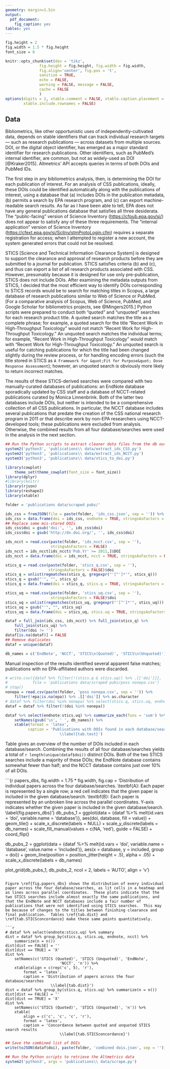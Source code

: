 ```yaml
---
geometry: margin=1.5in
output:
  pdf_document:
    fig_caption: yes
tables: yes
---
```

```r
fig.height = 2
fig.width = 1.5 * fig.height
font_size = 8

knitr::opts_chunk$set(dev = 'tikz',
			   fig.height = fig.height, fig.width = fig.width,
			   fig.align='center', fig.pos = 't',
			   sanitize = TRUE,
			   echo = FALSE,
			   warning = FALSE, message = FALSE,
			   cache = FALSE
			   )
options(digits = 2, xtable.comment = FALSE, xtable.caption.placement = 'top', 
		xtable.include.rownames = FALSE)
```

## Data ##

Bibliometrics, like other opportunistic uses of independently-cultivated data, depends on stable identifiers that can track individual research targets — such as research publications — across datasets from multiple sources.  DOI, or the digital object identifier, has emerged as a major standard identifier for research publications.  Other identifiers, such as PubMed's internal identifier, are common, but not as widely-used as DOI [@Kraker2015].  Altmetrics' API accepts queries in terms of both DOIs and PubMed IDs.  

The first step in any bibliometrics analysis, then, is determining the DOI for each publication of interest.  For an analysis of CSS publications, ideally, these DOIs could be identified automatically along with the publications of interest, using a database that (a) includes DOIs in the publication metadata, (b) permits a search by EPA research program, and (c) can export machine-readable search results.  As far as I have been able to tell, EPA does not have any general publications database that satisfies all three desiderata.  The "public-facing" version of Science Inventory (<https://cfpub.epa.gov/si/>) does not appear to satisfy any of these three requirements. The "internal application" version of Science Inventory (<https://cfext.epa.gov/si/SciInv/stmProtoLogin.cfm>) requires a separate registration for access; when I attempted to register a new account, the system generated errors that could not be resolved.  

STICS [Science and Technical Information Clearance System] is designed to support the clearance and approval of research products before they are submitted to a journal for publication.  STICS satisfies criteria (b) and (c), and thus can export a list of all research products associated with CSS.  However, presumably because it is designed for use only pre-publication, STICS does not include DOIs. 
After examining the metadata outputs from STICS, I decided that the most efficient way to identify DOIs corresponding to STICS records would be to search for matching titles in Scopus, a large database of research publications similar to Web of Science or PubMed.  [For a comparative analysis of Scopus, Web of Science, PubMed, and Google Scholar for bibliometrics projects, see @Mingers2015.]  Python scripts were prepared to conduct both "quoted" and "unquoted" searches for each research product title.  A quoted search matches the title as a complete phrase; for example, a quoted search for the title "Recent Work in High-Throughput Toxicology" would not match "Recent Work for High-Throughput Toxicology."  An unquoted search matches the individual terms; for example, "Recent Work in High-Throughput Toxicology" *would* match with "Recent Work for High-Throughput Toxicology."  An unquoted search is useful for catching publications for which the title had been changed slightly during the review process, or for handling encoding errors (such the title stored in STICS as `A Framework for &quot;Fit for Purpose&quot; Dose Response Assessment`); however, an unquoted search is obviously more likely to return incorrect matches.  

The results of these STICS-derived searches were compared with two manually-curated databases of publications:  an EndNote database sporadically updated by CSS staff and a database of NCCT-related publications curated by Monica Linnenbrink.  Both of the latter two databases include DOIs, but neither is intended to be a comprehensive collection of all CSS publications.  In particular, the NCCT database includes several publications that predate the creation of the CSS national research program in 2011 or that describe work by non-EPA researchers using NCCT-developed tools; these publications were excluded from analysis.  Otherwise, the combined results from all four database/searches were used in the analysis in the next section.  

```r
## Run the Python scripts to extract cleaner data files from the db outputs
system2('python3', 'publications\\ data/extract_ids_CSS.py')
system2('python3', 'publications\\ data/extract_ids_NCCT.py')
system3('python3', 'publications\\ data/stics_to_doi.py')
```

```r
library(cowplot)
	theme_set(theme_cowplot(font_size = font_size))
library(dplyr)
#library(knitr)
library(rjson)
library(reshape2)
library(xtable)

folder = 'publications data/scraped pubs/'

ids_css = fromJSON(file = paste(folder, 'ids_css.json', sep = '')) %>% unique
ids_css = data.frame(doi = ids_css, endnote = TRUE, stringsAsFactors = FALSE)
## Replace some mis-stored DOIs
ids_css$doi = gsub('doi:', '', ids_css$doi)
ids_css$doi = gsub('http://dx.doi.org/', '', ids_css$doi)

ids_ncct = read.csv(paste(folder, 'ids_ncct.csv', sep = ''), 
					stringsAsFactors = FALSE)
ids_ncct = ids_ncct[ids_ncct$'Pub.Yr' >= 2011,]$DOI
ids_ncct = data.frame(doi = ids_ncct, ncct = TRUE, stringsAsFactors = FALSE)

stics_q = read.csv(paste(folder, 'stics_q.csv', sep = ''), 
				   stringsAsFactors = FALSE)$doi
stics_q = unlist(regmatches(stics_q, gregexpr("'[^']*'", stics_q)))
stics_q = gsub("'", "", stics_q)
stics_q = data.frame(doi = stics_q, stics.q = TRUE, stringsAsFactors = FALSE)

stics_uq = read.csv(paste(folder, 'stics_uq.csv', sep = ''), 
					stringsAsFactors = FALSE)$doi
stics_uq = unlist(regmatches(stics_uq, gregexpr("'[^']*'", stics_uq)))
stics_uq = gsub("'", "", stics_uq)
stics_uq = data.frame(doi = stics_uq, stics.uq = TRUE, stringsAsFactors = FALSE)

dataf = full_join(ids_css, ids_ncct) %>% full_join(stics_q) %>% 
	full_join(stics_uq) %>% 
	filter(doi != '')
dataf[is.na(dataf)] = FALSE
## Remove duplicates
dataf = unique(dataf)

db_names = c('EndNote', 'NCCT', 'STICS\n(Quoted)', 'STICS\n(Unquoted)')
```

Manual inspection of the results identified several apparent false matches; publications with no EPA-affiliated authors were discarded. 

```r
# write.csv({dataf %>% filter(!(stics.q & stics.uq)) %>% .[['doi']]},
# 			file = 'publications data/scraped pubs/poss nonepa.csv')
# stop()
nonepa = read.csv(paste(folder, 'poss nonepa.csv', sep = '')) %>%
	filter(!epa|is.na(epa)) %>% .[['doi']] %>% as.character
# dataf %>% filter(doi %in% nonepa) %>% select(stics.q, stics.uq, endnote) %>% table
dataf = dataf %>% filter(!(doi %in% nonepa))
```

```r
dataf %>% select(endnote:stics.uq) %>% summarize_each(funs = 'sum') %>% 
	setNames(gsub('\n', ' ', db_names)) %>%
	xtable(format = 'latex',
		  caption = 'Publications with DOIs found in each database/search 
		  				\\label{tab.test}')
```

Table \ref{tab.test} gives an overview of the number of DOIs included in each database/search.  Combining the results of all four database/searches yields a total of `r length(unique(dataf$doi))` distinct DOIs.  Both of the two STICS searches include a majority of these DOIs; the EndNote database contains somewhat fewer than half; and the NCCT database contains just over 10% of all DOIs.  

```{r papers_dbs, fig.width = 1.75 * fig.width, fig.cap = 'Distribution of individual papers across the four database/searches. \\textbf{A}: Each paper is represented by a single row; a red cell indicates that the given paper is included in the given database/search. \\textbf{B}: Each paper is represented by an unbroken line across the parallel coordinates. Y-axis indicates whether the given paper is included in the given database/search. \\label{fig.papers_dbs}'}
db_pubs_1 = ggplot(data = {dataf %>% melt(id.vars = 'doi', 
										  variable.name = 'database')},
	   aes(doi, database, fill = value)) +
	geom_tile() + 
	scale_x_discrete(labels = NULL) +
	scale_y_discrete(labels = db_names) +
	scale_fill_manual(values = c(NA, 'red'), guide = FALSE) + coord_flip()

db_pubs_2 = ggplot(data = {dataf %>% melt(id.vars = 'doi', 
										  variable.name = 'database',
										  value.name = 'included')}, 
	aes(x = database, y = included, group = doi)) + 
	geom_line(position = position_jitter(height = .5), alpha = .05) +
	scale_x_discrete(labels = db_names)

plot_grid(db_pubs_1, db_pubs_2, ncol = 2, labels = 'AUTO', align = 'v')
```

Figure \ref{fig.papers_dbs} shows the distribution of every individual paper across the four database/searches, as lit cells in a heatmap and as lines across parallel coordinates.  These plots indicate that the two STICS searches include almost exactly the same publications, and that the EndNote and NCCT databases include a fair number of publications that were not identified using STICS searches.  This may be because of changes to the titles between finishing clearance and final publication.  Tables \ref{tab.dist} and \ref{tab.STICSconcordance} make these same points quantitatively.  

```r
# dataf %>% select(endnote:stics.uq) %>% summary
dist = dataf %>% group_by(stics.q, stics.uq, endnote, ncct) %>% 
	summarize(n = n())
dist[dist == FALSE] = ''
dist[dist == TRUE] = 'X'
dist %>% 
	setNames(c('STICS (Quoted)', 'STICS (Unquoted)', 'EndNote', 
						'NCCT', 'n')) %>%
	xtable(align = c(rep('c', 5), 'r'),
		format = 'latex',
		caption = 'Distribution of papers across the four database/searches
					\\label{tab.dist}')
dist = dataf %>% group_by(stics.q, stics.uq) %>% summarize(n = n())
dist[dist == FALSE] = ''
dist[dist == TRUE] = 'X'
dist %>% 
	setNames(c('STICS (Quoted)', 'STICS (Unquoted)', 'n')) %>%
	xtable(
		align = c('c', 'c', 'c', 'r'),
		format = 'latex',
		caption = 'Concordance between quoted and unquoted STICS search results
						\\label{tab.STICSconcordance}')
```

```r
## Save the combined list of DOIs
write(toJSON(dataf$doi), paste(folder, 'combined dois.json', sep = ''))
```

```r
## Run the Python scripts to retrieve the Altmetrics data
system2('python3', args = 'publications\\ data/scrape.py')
```

